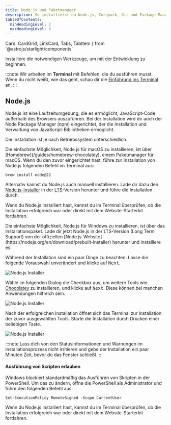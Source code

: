 ```yaml
---
title: Node.js und Paketmanager
description: So installierst du Node.js, Corepack, Git und Package Manager.
tableOfContents:
  minHeadingLevel: 2
  maxHeadingLevel: 3
---
```


  Card,
  CardGrid,
  LinkCard,
  Tabs,
  TabItem
} from '@astrojs/starlight/components'

<Lead>
  Installiere die notwendigen Werkzeuge, um mit der Entwicklung zu beginnen.
</Lead>

:::note
Wir arbeiten im **Terminal** mit Befehlen, die du ausführen musst. Wenn du nicht weißt, wie das geht, schau dir die [Einführung ins Terminal](/guides/terminal) an.
:::

## Node.js

Node.js ist eine Laufzeitumgebung, die es ermöglicht, JavaScript-Code außerhalb des Browsers auszuführen. Bei der Installation wird dir auch der Node Package Manager (npm) eingerichtet, der die Installation und Verwaltung von JavaScript-Bibliotheken ermöglicht.

Die Installation ist je nach Betriebssystem unterschiedlich.

<Tabs>
  <TabItem label="macOS">
  Die einfachste Möglichkeit, Node.js für macOS zu installieren, ist über [Homebrew](/guides/homebrew-chocolatey), einem Paketmanager für macOS. Wenn du den zuvor eingerichtet hast, führe zur Installation von Node.js folgenden Befehl im Terminal aus:

```shell
brew install node@22
```

Alternativ kannst du Node.js auch manuell installieren. Lade dir dazu den [Node.js-Installer](https://nodejs.org/en/download/prebuilt-installer) in der <abbr title="Long Termin Support">LTS</abbr>-Version herunter und führe die Installation durch.

Wenn du Node.js installiert hast, kannst du im Terminal überprüfen, ob die Installation erfolgreich war oder direkt mit dem Website-Starterkit fortfahren.

  </TabItem>

  <TabItem label="Windows">
    Die einfachste Möglichkeit, Node.js für Windows zu installieren, ist über das Installationspaket. Lade dir jetzt Node.js in der LTS-Version (Long Term Support) von der offiziellen [Node.js-Website](https://nodejs.org/en/download/prebuilt-installer) herunter und installiere es.

Während der Installation sind ein paar Dinge zu beachten: Lasse die folgende Vorauswahl unverändert und klicke auf <kbd>Next</kbd>.

![Node.js Installer](../../../assets/nodejs-installer.png)

Wähle im folgenden Dialog die Checkbox aus, um weitere Tools wie [Chocolatey](/guides/homebrew-chocolatey) zu installieren, und klicke auf <kbd>Next</kbd>. Diese können bei manchen Anwendungen hilfreich sein.

![Node.js Installer](../../../assets/nodejs-tools.png)

Nach der erfolgreichen Installation öffnet sich das Terminal zur Installation der zuvor ausgewählten Tools. Starte die Installation durch Drücken einer beliebigen Taste.

![Node.js Installer](../../../assets/nodejs-command.png)

:::note
Lass dich von den Statusinformationen und Warnungen im Installationsprozess nicht irritieren und gebe der Installation ein paar Minuten Zeit, bevor du das Fenster schließt.
:::

#### Ausführung von Scripten erlauben

Windows blockiert standardmäßig das Ausführen von Skripten in der PowerShell. Um das zu ändern, öffne die PowerShell als Administrator und führe den folgenden Befehl aus:

```shell
Set-ExecutionPolicy RemoteSigned -Scope CurrentUser
```

Wenn du Node.js installiert hast, kannst du im Terminal überprüfen, ob die Installation erfolgreich war oder direkt mit dem Website-Starterkit fortfahren.

  </TabItem>
</Tabs>

<CardGrid>
  <LinkCard title='Installation überprüfen' href='/guides/checks' />
  <LinkCard title='Zum Website-Starterkit' href='/starterkit/intro' />
</CardGrid>
